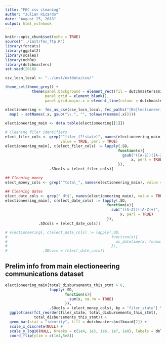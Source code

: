 ```yaml
---
title: "FEC csv cleaning"
author: "Julian Ricardo"
date: "August 25, 2018"
output: html_notebook
---
```


```r
knitr::opts_chunk$set(echo = TRUE)
source("../inst/fec_ftp.R")
library(forcats)
library(ggplot2)
library(scales)
library(ochRe)
library(dutchmasters)
set.seed(2018)

csv_locn_local <- "../inst/extdata/csv/"

theme_set(theme_grey() + 
            theme(panel.background = element_rect(fil = dutchmasters$milkmaid[[7]]),
                  panel.grid = element_blank(),
                  panel.grid.major.x = element_line(colour = dutchmasters$milkmaid[[1]])))
```

```r
electioneering <- fec_as_csv(csv_locn_local, fec_paths("[Ee]lectioneering")) %>% 
  map( ~ setNames(.x, gsub("\\.", "", tolower(names(.x)))))
  
electioneering_main <- data.table(electioneering[[1]])

# Cleaning filer identifiers
elect_filer_cols <- grep("^filer_(?!state)", names(electioneering_main),
                         value = TRUE, perl = TRUE)
electioneering_main[, c(elect_filer_cols) := lapply(.SD,
                                                   function(x){
                                                     gsub("([A-Z])([A-Z]+)", "\\1\\L\\2", 
                                                         x, perl = TRUE)
                                                   }),
                    .SDcols = (elect_filer_cols)]

## Cleaning money
elect_money_cols <- grep("^total_", names(electioneering_main), value = TRUE)

## Cleaning dates
elect_date_cols <- grep("_dt$", names(electioneering_main), value = TRUE)
electioneering_main[, c(elect_date_cols) := lapply(.SD,
                                              function(x){
                                                sub("([A-Z])([A-Z]+)", "\\1\\L\\2", 
                                                    x, perl = TRUE)
                                              }),
               .SDcols = (elect_date_cols)]

# electioneering[, c(elect_date_cols) := lapply(.SD,
#                                               function(x){
#                                                 as_datetime(x, format = "%d-%b-%y")
#                                               }),
#                .SDcols = (elect_date_cols)]
```

## Prelim info from main electioneering communications dataset

```r
electioneering_main[total_disbursements_this_stmt > 0,
                    lapply(.SD,
                           function(x){
                             sum(x, na.rm = TRUE)
                           }),
                    .SDcols = (elect_money_cols), by = "filer_state"] %>% 
  ggplot(aes(fct_reorder(filer_state, total_disbursements_this_stmt),
             total_disbursements_this_stmt)) +
  geom_bar(stat = "identity", fill = dutchmasters$milkmaid[2]) +
  scale_x_discrete(NULL) +
  scale_y_log10(NULL, breaks = c(1e4, 1e5, 1e6, 1e7, 1e8), labels = dollar) +
  coord_flip(ylim = c(1e4,5e8))
```
